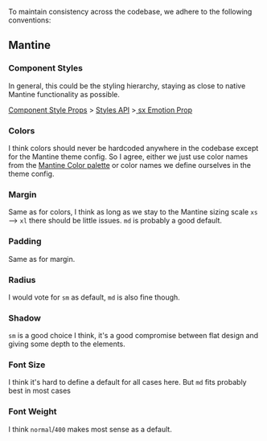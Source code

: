 To maintain consistency across the codebase, we adhere to the following conventions:

## Mantine

### Component Styles

In general, this could be the styling hierarchy, staying as close to native Mantine functionality as possible.

[Component Style Props](https://mantine.dev/styles/style-props/) > [Styles API](https://mantine.dev/styles/styles-api/) >[ sx Emotion Prop](https://mantine.dev/styles/sx/)

### Colors

I think colors should never be hardcoded anywhere in the codebase except for the Mantine theme config. So I agree, either we just use color names from the [Mantine Color palette](https://yeun.github.io/open-color/) or color names we define ourselves in the theme config.

### Margin

Same as for colors, I think as long as we stay to the Mantine sizing scale `xs` --> `xl` there should be little issues. `md` is probably a good default.

### Padding

Same as for margin.

### Radius

I would vote for `sm` as default, `md` is also fine though.

### Shadow

`sm` is a good choice I think, it's a good compromise between flat design and giving some depth to the elements.

### Font Size

I think it's hard to define a default for all cases here. But `md` fits probably best in most cases

### Font Weight

I think `normal`/`400` makes most sense as a default.
